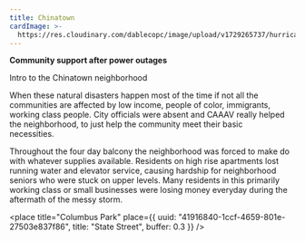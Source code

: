 ```yaml
---
title: Chinatown
cardImage: >-
  https://res.cloudinary.com/dablecopc/image/upload/v1729265737/hurricane-sandy/posts/0-2_vlvowy.jpg
---
```


**Community support after power outages**

Intro to the Chinatown neighborhood

When these natural disasters happen most of the time if not all the communities are affected by low income, people of color, immigrants, working class people. City officials were absent and CAAAV really helped the neighborhood, to just help the community meet their basic necessities.     

Throughout the four day balcony the neighborhood was forced to make do with whatever supplies available. Residents on high rise apartments lost running water and elevator service, causing hardship for neighborhood seniors who were stuck on upper levels. Many residents in this primarily working class or small businesses were losing money everyday during the aftermath of the messy storm.

<place
  title="Columbus Park"
  place={{
    uuid: "41916840-1ccf-4659-801e-27503e837f86",
    title: "State Street",
    buffer: 0.3
  }}
/>
